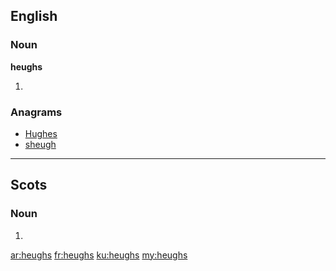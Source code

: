 ==English==

===Noun===
'''heughs'''

# {{plural of|heugh}}

===Anagrams===
* [[Hughes#English|Hughes]]
* [[sheugh#English|sheugh]]

----

==Scots==

===Noun===
{{head|sco|plural}}

# {{plural of|heuch|lang=sco}}

[[ar:heughs]]
[[fr:heughs]]
[[ku:heughs]]
[[my:heughs]]